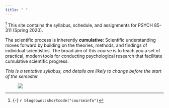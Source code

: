 ```yaml
---
title: " "
---
```

^[{-} `r blogdown::shortcode("courseinfo")`] This site contains</span> the syllabus, schedule, and assignments for PSYCH 85-311 (Spring 2020). 

The scientific process is inherently __cumulative__: Scientific understanding moves forward by building on the theories, methods, and findings of individual scientistics. The broad aim of this course is to teach you a set of practical, modern tools for conducting psychological research that facilitate  cumulative scientific progress. 

_This is a tentative syllabus, and details are likely to change before the start of the semester._ 

<figure>
[![](/images/human_pyramid.jpg)](/images/human_pyramid.jpg)
</figure>

